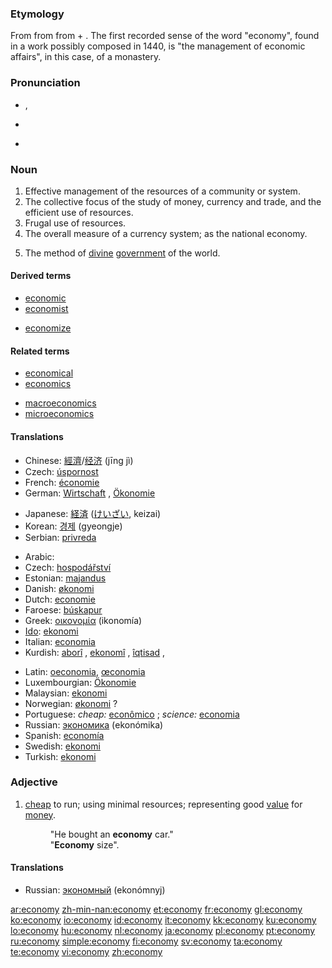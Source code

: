 {{wikipedia|dab=economy (disambiguation)|economy}}
===Etymology===
From {{etyl|la|en}} {{term|oeconomia|lang=la}} from {{etyl|grc|en}} {{term|οἰκονομία||management of a househould, administration|tr=oikonomia|lang=grc|sc=polytonic}} from {{term|οἶκος||house|tr=oikos|lang=grc|sc=polytonic}} + {{term|νόμος||law|tr=nomos|lang=grc|sc=polytonic}}.  The first recorded sense of the word "economy", found in a work possibly composed in 1440, is "the management of economic affairs", in this case, of a monastery.

===Pronunciation===
* {{a|RP}} {{IPA|/iːˈkɒn.ə.mi/|/ɪˈkɒn.ə.mi/}}, {{SAMPA|/i:"kQn.@.mi/|/I"kQn.@.mi/}}
* {{a|US}} {{enPR|ĕ'kô'nô'mĕ}}
* {{audio|en-us-economy.ogg|Audio (US)}}

===Noun===
{{wikipedia}}
{{en-noun|econom|ies}}

# Effective management of the resources of a community or system.
# The collective focus of the study of money, currency and trade, and the efficient use of resources.
# Frugal use of resources.
# The overall measure of a currency system; as the national economy.
# {{theology}} The method of [[divine]] [[government]] of the world.

====Derived terms====
{{rel-top|terms derived from economy}}
* [[economic]]
* [[economist]]
{{rel-mid}}
* [[economize]]
{{rel-bottom}}

====Related terms====
{{rel-top|terms related to economy}}
* [[economical]]
* [[economics]]
{{rel-mid}}
* [[macroeconomics]]
* [[microeconomics]]
{{rel-bottom}}

====Translations====
{{trans-top|frugal use of resources}}
* Chinese: [[經濟]]/[[经济]] (jīng jì)
* Czech: [[úspornost]] {{f}}
* French: [[économie]] {{f}}
* German: [[Wirtschaft]] {{f}}, [[Ökonomie]] {{f}}
{{trans-mid}}
* Japanese: [[経済]] ([[けいざい]], keizai)
* Korean: [[경제]] (gyeongje)
* Serbian: [[privreda]] {{f}}
{{trans-bottom}}

{{checktrans-top}}
* Arabic: {{Arab|[[إقتصاد]]}} {{IPAchar|(iqtiʂād)}}
* Czech: [[hospodářství]] {{n}}
* Estonian: [[majandus]]
* Danish: [[økonomi]] {{c}}
* Dutch: [[economie]] {{f}}
* Faroese: [[búskapur]] {{m}}
* Greek: [[οικονομία]] (ikonomía) {{f}}
* [[Ido]]: [[ekonomi]]
* Italian: [[economia]] {{f}}
* Kurdish: [[aborî]] {{f}}, [[ekonomî]] {{f}}, [[îqtisad]] {{f}}, {{KUchar|[[ئابووری]]}}
{{trans-mid}}
* Latin: [[oeconomia]], [[œconomia]] {{f}}
* Luxembourgian: [[Ökonomie]] {{f}}
* Malaysian: [[ekonomi]]
* Norwegian: [[økonomi]] ? {{f}}
* Portuguese: ''cheap:'' [[econômico]] {{m}}; ''science:'' [[economia]] {{f}}
* Russian: [[экономика]] (ekonómika) {{f}}
* Spanish: [[economía]] {{f}}
* Swedish: [[ekonomi]]
* Turkish: [[ekonomi]]
{{trans-bottom}}

===Adjective===
{{en-adj|-}}

# [[cheap]] to run; using minimal resources; representing good [[value]] for [[money]].
#: "He bought an '''economy''' car."
#: "'''Economy''' size".

====Translations====
* Russian: [[экономный]] (ekonómnyj)

[[ar:economy]]
[[zh-min-nan:economy]]
[[et:economy]]
[[fr:economy]]
[[gl:economy]]
[[ko:economy]]
[[io:economy]]
[[id:economy]]
[[it:economy]]
[[kk:economy]]
[[ku:economy]]
[[lo:economy]]
[[hu:economy]]
[[nl:economy]]
[[ja:economy]]
[[pl:economy]]
[[pt:economy]]
[[ru:economy]]
[[simple:economy]]
[[fi:economy]]
[[sv:economy]]
[[ta:economy]]
[[te:economy]]
[[vi:economy]]
[[zh:economy]]